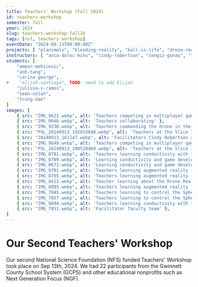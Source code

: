 ```yaml
---
title: Teachers' Workshop (Fall 2024)
id: teachers-workshop
semester: fall
year: 2024
slug: teachers-workshop-fall24
tags: [nsf, teachers-workshop]
eventDate: "2024-09-13T09:00:00Z"
projects: [ "planimals", "blending-reality", "ball-is-life", "drone-reality", "alien-invaders", "space-mechanic", "slice-it" ]
instructors: [ "anca-doloc-mihu", "cindy-robertson", "cengiz-gunay", "tirza-leader", "xin-xu", "wei-jin" ]
students: [
    "ammar-mehicevic",
    "anh-tang",
    "carina-george",
#    "elijah-santiago", TODO: need to add Elijah
    "julissa-v-ramos",
    "sean-nolan",
    "trung-dao"
]
images: [ 
    { src: "IMG_9622.webp", alt: 'Teachers competing in multiplayer game Alien Invaders' },
    { src: "IMG_0046.webp", alt: 'Teachers collaborating' },
    { src: "IMG_9230.webp", alt: 'Teachers commanding the drone in the Drone Reality project' },
    { src: "PXL_20240913_192653848.webp", alt: 'Teachers at the Slice It workshop by student assistants Elijah Santiago and Sean Nolan' },
    { src: "20240913_161147.webp", alt: 'Facilitators Cindy Robertson and Cengiz Gunay conducting a brainstorming session for teachers to invent new projects' },
    { src: "IMG_9649.webp", alt: 'Teachers competing in multiplayer game Alien Invaders' },
    { src: "PXL_20240913_180520469.webp", alt: 'Teachers at the Slice It workshop by student assistants Elijah Santiago and Sean Nolan' },
    { src: "IMG_0781.webp", alt: 'Teachers learning conductivity with the Space Mechanic workshop by student assistant Anh Tang' },
    { src: "IMG_0709.webp", alt: 'Learning conductivity and game development in the Space Mechanic workshop' },
    { src: "IMG_0672.webp", alt: 'Learning conductivity and game development in the Space Mechanic workshop' },
    { src: "IMG_9701.webp", alt: 'Teachers learning augmented reality (AR) with the Blending Reality project' },
    { src: "IMG_8765.webp", alt: 'Teachers learning augmented reality (AR) with the Blending Reality project by student assistant Carina George' },
    { src: "IMG_8413.webp", alt: 'Teacher learning about the Drone Reality project from student assistant Sean Nolan' },
    { src: "IMG_8085.webp", alt: 'Teachers learning augmented reality (AR) with the Blending Reality project' },
    { src: "IMG_7945.webp", alt: 'Teachers learning to control the Sphero robot with the Ball is Life project' },
    { src: "IMG_7857.webp", alt: 'Teachers learning to control the Sphero robot with the Ball is Life project from student assistant Ammar Mehicevic' },
    { src: "IMG_9094.webp", alt: 'Teachers learning conductivity with the Space Mechanic workshop by student assistant Julissa Valdez-Ramos' },
    { src: "IMG_7851.webp", alt: 'Facilitator faculty team' },
]
---
```




# Our Second Teachers' Workshop

Our second National Science Foundation (NFS) funded Teachers' Workshop took place on 
Sep 13th, 2024. We had 22 participants from the Gwinnett County School System
 (GCPS) and other educational nonprofits such as Next Generation Focus (NGF).

<Photo src={group_1.src} alt="Group photo at the grizzly bear statue"/>  
